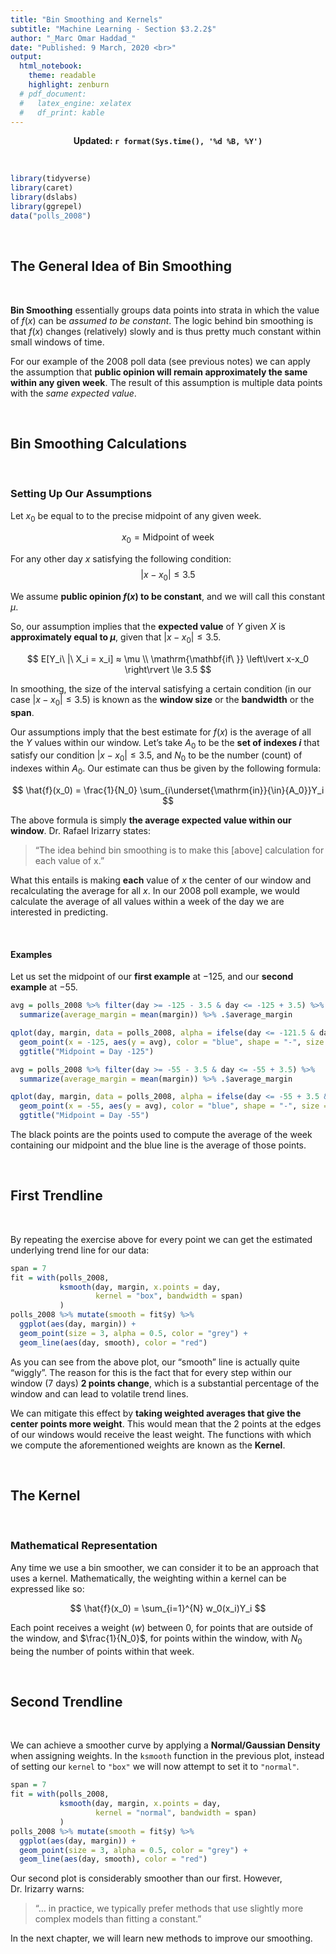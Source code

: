 ```yaml
---
title: "Bin Smoothing and Kernels"
subtitle: "Machine Learning - Section $3.2.2$"
author: "_Marc Omar Haddad_"
date: "Published: 9 March, 2020 <br>"
output:
  html_notebook:
    theme: readable
    highlight: zenburn
  # pdf_document:
  #   latex_engine: xelatex
  #   df_print: kable
---
```

<!-- FOR UPDATES -->
  
  <!-- Uncomment if output = html_notebook: -->
     <center><strong>Updated: `r format(Sys.time(), '%d %B, %Y')`</strong></center>
  
  <!-- Uncomment if output = pdf_document: -->
    <!-- \begin{center}Updated: `r format(Sys.time(), '%d %B, %Y')`\end{center} -->

<!-- FOR UPDATES -->    

\

```r
library(tidyverse)
library(caret)
library(dslabs)
library(ggrepel)
data("polls_2008")
```

\

## The General Idea of Bin Smoothing

\

**Bin Smoothing** essentially groups data points into strata in which the value of $f(x)$ can be *assumed to be constant*. The logic behind bin smoothing is that $f(x)$ changes (relatively) slowly and is thus pretty much constant within small windows of time.

For our example of the 2008 poll data (see previous notes) we can apply the assumption that **public opinion will remain approximately the same within any given week**. The result of this assumption is multiple data points with the *same expected value*.

\

## Bin Smoothing Calculations

\

### Setting Up Our Assumptions

Let $x_0$ be equal to to the precise midpoint of any given week.

$$
x_0 = \mathrm{Midpoint\ of\ week}
$$

For any other day $x$ satisfying the following condition:
$$
\left\lvert x-x_0 \right\rvert \le 3.5
$$

We assume **public opinion $f(x)$ to be constant**, and we will call this constant $\mu$.

So, our assumption implies that the **expected value** of $Y$ given $X$ is **approximately equal to $\mu$**, given that $\left\lvert x-x_0 \right\rvert \le 3.5$.

$$
E[Y_i\ |\ X_i = x_i] ≈ \mu \\
\mathrm{\mathbf{if\ }} \left\lvert x-x_0 \right\rvert \le 3.5
$$


In smoothing, the size of the interval satisfying a certain condition (in our case $\left\lvert x-x_0 \right\rvert \le 3.5$) is known as the **window size** or the **bandwidth** or the **span**.

Our assumptions imply that the best estimate for $f(x)$ is the average of all the $Y$ values within our window. Let's take $A_0$ to be the **set of indexes $i$** that satisfy our condition $\left\lvert x-x_0 \right\rvert \le 3.5$, and $N_0$ to be the number (count) of indexes within $A_0$. Our estimate can thus be given by the following formula:

$$
\hat{f}(x_0) = \frac{1}{N_0} \sum_{i\underset{\mathrm{in}}{\in}{A_0}}Y_i
$$


The above formula is simply **the average expected value within our window**. Dr. Rafael Irizarry states: 

> "The idea behind bin smoothing is to make this [above] calculation for each value of x."

What this entails is making **each** value of $x$ the center of our window and recalculating the average for all $x$. In our $2008$ poll example, we would calculate the average of all values within a week of the day we are interested in  predicting.

\

#### Examples

Let us set the midpoint of our **first example** at $-125$, and our **second example** at $-55$.


```r
avg = polls_2008 %>% filter(day >= -125 - 3.5 & day <= -125 + 3.5) %>% 
  summarize(average_margin = mean(margin)) %>% .$average_margin

qplot(day, margin, data = polls_2008, alpha = ifelse(day <= -121.5 & day >= -128.5, 1, 0.3)) + theme(legend.position = "none") +
  geom_point(x = -125, aes(y = avg), color = "blue", shape = "-", size = 5) +
  ggtitle("Midpoint = Day -125")

```


```r
avg = polls_2008 %>% filter(day >= -55 - 3.5 & day <= -55 + 3.5) %>% 
  summarize(average_margin = mean(margin)) %>% .$average_margin

qplot(day, margin, data = polls_2008, alpha = ifelse(day <= -55 + 3.5 & day >= -55 - 3.5, 1, 0.3)) + theme(legend.position = "none") +
  geom_point(x = -55, aes(y = avg), color = "blue", shape = "-", size = 5) +
  ggtitle("Midpoint = Day -55")
```



The black points are the points used to compute the average of the week containing our midpoint and the blue line is the average of those points.

\

## First Trendline

\

By repeating the exercise above for every point we can get the estimated underlying trend line for our data:

```r
span = 7
fit = with(polls_2008,
           ksmooth(day, margin, x.points = day,
                   kernel = "box", bandwidth = span)
           )
polls_2008 %>% mutate(smooth = fit$y) %>% 
  ggplot(aes(day, margin)) +
  geom_point(size = 3, alpha = 0.5, color = "grey") +
  geom_line(aes(day, smooth), color = "red")
```

As you can see from the above plot, our "smooth" line is actually quite "wiggly". The reason for this is the fact that for every step within our window (7 days) **2 points change**, which is a substantial percentage of the window and can lead to volatile trend lines.

We can mitigate this effect by **taking weighted averages that give the center points more weight**. This would mean that the 2 points at the edges of our windows would receive the least weight. The functions with which we compute the aforementioned weights are known as the **Kernel**.

\

## The Kernel

\

### Mathematical Representation

Any time we use a bin smoother, we can consider it to be an approach that uses a kernel. Mathematically, the weighting within a kernel can be expressed like so:

$$
\hat{f}(x_0) = \sum_{i=1}^{N} w_0(x_i)Y_i
$$

Each point receives a weight ($w$) between $0$, for points that are outside of the window, and $\frac{1}{N_0}$, for points within the window, with $N_0$ being the number of points within that week.

\

## Second Trendline

\

We can achieve a smoother curve by applying a **Normal/Gaussian Density** when assigning weights. In the `ksmooth` function in the previous plot, instead of setting our `kernel` to `"box"` we will now attempt to set it to `"normal"`.


```r
span = 7
fit = with(polls_2008,
           ksmooth(day, margin, x.points = day,
                   kernel = "normal", bandwidth = span)
           )
polls_2008 %>% mutate(smooth = fit$y) %>% 
  ggplot(aes(day, margin)) +
  geom_point(size = 3, alpha = 0.5, color = "grey") +
  geom_line(aes(day, smooth), color = "red")
```


Our second plot is considerably smoother than our first. However, Dr. Irizarry warns:

> "... in practice, we typically prefer methods that use slightly more complex models than fitting a constant."

In the next chapter, we will learn new methods to improve our smoothing.




